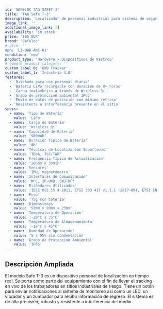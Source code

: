 ```yaml
---
id: 'SAFELOC TAG SAFET-3'
title: 'TAG Safe T-3'
description: 'Localizador de personal industrial para sistema de seguridad Safeloc. TAG para posicionamiento de trabajadores en tiempo real resistente a interferencia.'
image_link: ''
additional_image_link: []
availability: 'in stock'
price: '165 EUR'
brand: 'Safeloc'
# gtin: ''
mpn: 'LI-UWB-ANC-01'
condition: 'new'
product_type: 'Hardware > Dispositivos de Rastreo'
# google_product_category: ''
custom_label_0: 'UWB Tracker'
custom_label_1: 'Industria 4.0'
features:
  - 'Diseñado para uso personal diario'
  - 'Batería LiPo recargable con duración de 8+ horas'
  - 'Carga inalámbrica a través de Wireless Qi'
  - 'Grado de protección ambiental IP65'
  - 'Envío de datos de posisción con mínimo retraso'
  - 'Resistente a interferencia presente en el sitio'
specs:
  - name: 'Tipo de Batería'
    value: 'LiPo'
  - name: 'Carga de Batería'
    value: 'Wireless Qi'
  - name: 'Capacidad de Batería'
    value: '980mAh'
  - name: 'Duración Típica de Batería'
    value: '8h'
  - name: 'Técnicas de Localización Soportadas'
    value: 'TDoA, ToF/TWR'
  - name: 'Frecuencia Típica de Actualización'
    value: '200ms a 30min'
  - name: 'Sensores'
    value: 'IMU, magnetómetro'
  - name: 'Interfaces de Comunicación'
    value: 'WPC, IR-UWB, SWJ-DP'
  - name: 'Estándares Utilizados'
    value: 'IEEE 802.15.4-2011, ETSI 303 417 v1.1.1 (2017-09), ETSI EN 301 489-1 (v2.2.3 2019-11)'
  - name: 'Peso'
    value: '75g con batería'
  - name: 'Dimensiones'
    value: '52mm x 89mm x 23mm'
  - name: 'Temperatura de Operación'
    value: '-20°C a 35°C'
  - name: 'Temperatura de Almacenamiento'
    value: '-10°C a 45°C'
  - name: 'Humedad de Operación'
    value: '5 a 95% sin condensación'
  - name: 'Grado de Protección Ambiental'
    value: 'IP65'
---
```

## Descripción Ampliada
El modelo Safe T-3 es un dispositivo personal de localización en tiempo real. Se porta como parte del equipamiento con el fin de llevar el tracking en vivo de los trabajadores en sitios industriales de riesgo. Tiene un botón para enviar notificaciones al sistema de monitoreo así como un LED, un vibrador y un zumbador para recibir información de regreso. El sistema es de alta precisión, robusto y resistente a interferencia del medio.